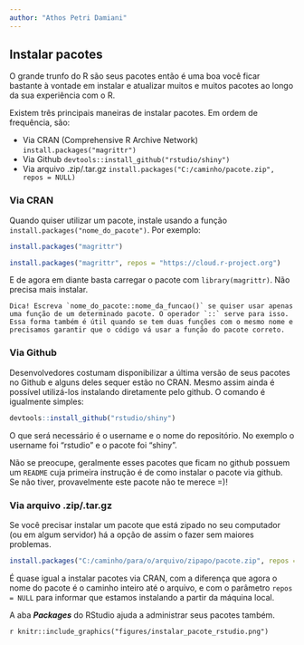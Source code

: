 ```yaml
---
author: "Athos Petri Damiani"
---
```


## Instalar pacotes

O grande trunfo do R são seus pacotes então é uma boa você ficar bastante à vontade em instalar e atualizar muitos e muitos pacotes ao longo da sua experiência com o R.

Existem três principais maneiras de instalar pacotes. Em ordem de frequência, são:

- Via CRAN (Comprehensive R Archive Network) `install.packages("magrittr")`
- Via Github `devtools::install_github("rstudio/shiny")`
- Via arquivo .zip/.tar.gz `install.packages("C:/caminho/pacote.zip", repos = NULL)`

### Via CRAN

Quando quiser utilizar um pacote, instale usando a função `install.packages("nome_do_pacote")`. Por exemplo:

```r
install.packages("magrittr")
```

```r
install.packages("magrittr", repos = "https://cloud.r-project.org")
```

E de agora em diante basta carregar o pacote com `library(magrittr)`. Não precisa mais instalar.

```block
Dica! Escreva `nome_do_pacote::nome_da_funcao()` se quiser usar apenas uma função de um determinado pacote. O operador `::` serve para isso. Essa forma também é útil quando se tem duas funções com o mesmo nome e precisamos garantir que o código vá usar a função do pacote correto.
```

### Via Github

Desenvolvedores costumam disponibilizar a última versão de seus pacotes no Github e alguns deles sequer estão no CRAN. Mesmo assim ainda é possível utilizá-los instalando diretamente pelo github. O comando é igualmente simples:

```r
devtools::install_github("rstudio/shiny")
```

O que será necessário é o username e o nome do repositório. No exemplo o username foi "rstudio" e o pacote foi "shiny". 

Não se preocupe, geralmente esses pacotes que ficam no github possuem um `README` cuja primeira instrução é de como instalar o pacote via github. Se não tiver, provavelmente este pacote não te merece =)!

### Via arquivo .zip/.tar.gz

Se você precisar instalar um pacote que está zipado no seu computador (ou em algum servidor) há a opção de assim o fazer sem maiores problemas. 

```r
install.packages("C:/caminho/para/o/arquivo/zipapo/pacote.zip", repos = NULL)
```

É quase igual a instalar pacotes via CRAN, com a diferença que agora o nome do pacote é o caminho inteiro até o arquivo, e com o parâmetro `repos = NULL` para informar que estamos instalando a partir da máquina local.

A aba ***Packages*** do RStudio ajuda a administrar seus pacotes também.

`r knitr::include_graphics("figures/instalar_pacote_rstudio.png")`
